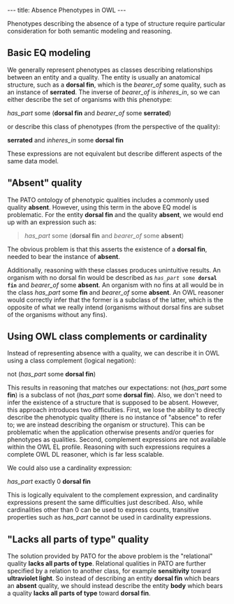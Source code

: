 ---
title: Absence Phenotypes in OWL
---

Phenotypes describing the absence of a type of structure require particular consideration for both semantic modeling and reasoning.

==Basic EQ modeling==
We generally represent phenotypes as classes describing relationships between an entity and a quality. The entity is usually an anatomical structure, such as a '''dorsal fin''', which is the ''bearer_of'' some quality, such as an instance of '''serrated'''. The inverse of ''bearer_of'' is ''inheres_in'', so we can either describe the set of organisms with this phenotype:

''has_part'' some ('''dorsal fin''' and ''bearer_of'' some '''serrated''')

or describe this class of phenotypes (from the perspective of the quality):

'''serrated''' and ''inheres_in'' some '''dorsal fin'''

These expressions are not equivalent but describe different aspects of the same data model.

=="Absent" quality==
The PATO ontology of phenotypic qualities includes a commonly used quality '''absent'''. However, using this term in the above EQ model is problematic. For the entity '''dorsal fin''' and the quality '''absent''', we would end up with an expression such as:

<blockquote>''has_part'' some ('''dorsal fin''' and ''bearer_of'' some '''absent''')</blockquote>

The obvious problem is that this asserts the existence of a '''dorsal fin''', needed to bear the instance of '''absent'''.

Additionally, reasoning with these classes produces unintuitive results. An organism with no dorsal fin would be described as <tt>''has_part'' some '''dorsal fin'''</tt> and ''bearer_of'' some '''absent'''. An organism with no fins at all would be in the class ''has_part'' some '''fin''' and ''bearer_of'' some '''absent'''. An OWL reasoner would correctly infer that the former is a subclass of the latter, which is the opposite of what we really intend (organisms without dorsal fins are subset of the organisms without any fins).

==Using OWL class complements or cardinality==
Instead of representing absence with a quality, we can describe it in OWL using a class complement (logical negation):

not (''has_part'' some '''dorsal fin''')

This results in reasoning that matches our expectations: not (''has_part'' some '''fin''') is a subclass of not (''has_part'' some '''dorsal fin'''). Also, we don't need to infer the existence of a structure that is supposed to be absent. However, this approach introduces two difficulties. First, we lose the ability to directly describe the phenotypic quality (there is no instance of "absence" to refer to; we are instead describing the organism or structure). This can be problematic when the application otherwise presents and/or queries for phenotypes as qualities. Second, complement expressions are not available within the OWL EL profile. Reasoning with such expressions requires a complete OWL DL reasoner, which is far less scalable.

We could also use a cardinality expression:

''has_part'' exactly 0 '''dorsal fin'''

This is logically equivalent to the complement expression, and cardinality expressions present the same difficulties just described. Also, while cardinalities other than 0 can be used to express counts, transitive properties such as ''has_part'' cannot be used in cardinality expressions.

=="Lacks all parts of type" quality==
The solution provided by PATO for the above problem is the "relational" quality '''lacks all parts of type'''. Relational qualities in PATO are further specified by a relation to another class, for example '''sensitivity''' toward '''ultraviolet light'''. So instead of describing an entity '''dorsal fin''' which bears an '''absent''' quality, we should instead describe the entity '''body''' which bears a quality '''lacks all parts of type''' toward '''dorsal fin'''.